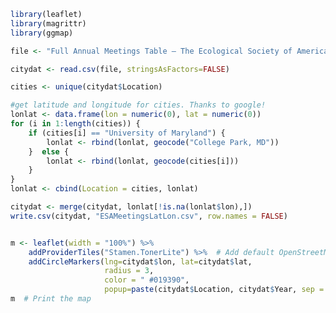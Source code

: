 ```r
library(leaflet)
library(magrittr)
library(ggmap)

file <- "Full Annual Meetings Table – The Ecological Society of Americas History and Records.csv"

citydat <- read.csv(file, stringsAsFactors=FALSE)

cities <- unique(citydat$Location)

#get latitude and longitude for cities. Thanks to google!
lonlat <- data.frame(lon = numeric(0), lat = numeric(0))
for (i in 1:length(cities)) {
    if (cities[i] == "University of Maryland") {
        lonlat <- rbind(lonlat, geocode("College Park, MD"))
    }  else {
        lonlat <- rbind(lonlat, geocode(cities[i]))
    }
}
lonlat <- cbind(Location = cities, lonlat)

citydat <- merge(citydat, lonlat[!is.na(lonlat$lon),])
write.csv(citydat, "ESAMeetingsLatLon.csv", row.names = FALSE)


m <- leaflet(width = "100%") %>%
    addProviderTiles("Stamen.TonerLite") %>%  # Add default OpenStreetMap map tiles
    addCircleMarkers(lng=citydat$lon, lat=citydat$lat, 
                     radius = 3,
                     color = " #019390",
                     popup=paste(citydat$Location, citydat$Year, sep = "<br />"))
m  # Print the map
```